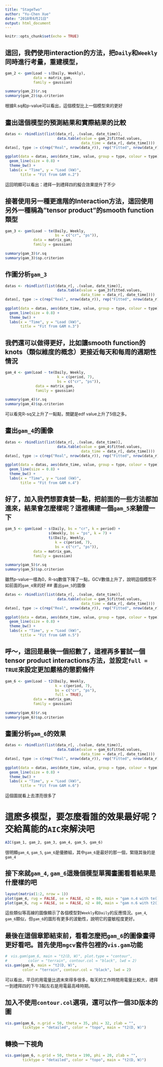 ```yaml
---
title: "StageTwo"
author: "Yu-Chen Xue"
date: "2018年6月21日"
output: html_document
---
```


```r
knitr::opts_chunk$set(echo = TRUE)
```

## 這回，我們使用interaction的方法，把`Daily`和`Weekly`同時進行考量，重建模型，
```r
gam_2 <- gam(Load ~ s(Daily, Weekly),
             data = matrix_gam,
             family = gaussian)
 
summary(gam_2)$r.sq
summary(gam_2)$sp.criterion
```
根據R.sq和p-value可以看出，這個模型比上一個模型來的更好

## 畫出這個模型的預測結果和實際結果的比較
```r
datas <- rbindlist(list(data_r[, .(value, date_time)],
                        data.table(value = gam_2$fitted.values,
                                   data_time = data_r[, date_time])))
datas[, type := c(rep("Real", nrow(data_r)), rep("Fitted", nrow(data_r)))]
 
ggplot(data = datas, aes(date_time, value, group = type, colour = type)) +
  geom_line(size = 0.8) +
  theme_bw() +
  labs(x = "Time", y = "Load (kW)",
       title = "Fit from GAM n.2")
```
這回明顯可以看出：禮拜一到禮拜四的擬合效果提升了不少

## 接著使用另一種更進階的Interaction方法，這回使用另外一種稱為"tensor product"的smooth function類型
```r
gam_3 <- gam(Load ~ te(Daily, Weekly,
                       bs = c("cr", "ps")),
             data = matrix_gam,
             family = gaussian)
 
summary(gam_3)$r.sq
summary(gam_3)$sp.criterion
```

## 作圖分析`gam_3`
```r
datas <- rbindlist(list(data_r[, .(value, date_time)],
                        data.table(value = gam_3$fitted.values,
                                   data_time = data_r[, date_time])))
datas[, type := c(rep("Real", nrow(data_r)), rep("Fitted", nrow(data_r)))]
 
ggplot(data = datas, aes(date_time, value, group = type, colour = type)) +
  geom_line(size = 0.8) +
  theme_bw() +
  labs(x = "Time", y = "Load (kW)",
       title = "Fit from GAM n.3")
```

## 我們還可以做得更好，比如讓smooth function的knots（類似維度的概念）更接近每天和每周的週期性情況
```r
gam_4 <- gam(Load ~ te(Daily, Weekly,
                        k = c(period, 7),
                        bs = c("cr", "ps")),
              data = matrix_gam,
              family = gaussian)
 
summary(gam_4)$r.sq
summary(gam_4)$sp.criterion
```
可以看見R-sq又上升了一點點，關鍵是edf value上升了5倍之多。

## 畫出`gam_4`的圖像
```r
datas <- rbindlist(list(data_r[, .(value, date_time)],
                        data.table(value = gam_4$fitted.values,
                                   data_time = data_r[, date_time])))
datas[, type := c(rep("Real", nrow(data_r)), rep("Fitted", nrow(data_r)))]
 
ggplot(data = datas, aes(date_time, value, group = type, colour = type)) +
  geom_line(size = 0.8) +
  theme_bw() +
  labs(x = "Time", y = "Load (kW)",
       title = "Fit from GAM n.4")
```

## 好了，加入我們想要貪婪一點，把前面的一些方法都加進來，結果會怎麼樣呢？這裡構建一個`gam_5`來驗證一下

```r
gam_5 <- gam(Load ~ s(Daily, bs = "cr", k = period) +
                    s(Weekly, bs = "ps", k = 7) +
                    ti(Daily, Weekly,
                       k = c(period, 7),
                       bs = c("cr", "ps")),
             data = matrix_gam,
             family = gaussian)
 
summary(gam_5)$r.sq
summary(gam_5)$sp.criterion
```
雖然p-value一樣為0，R-sq數值下降了一點，GCV數值上升了，說明這個模型不如前面的`gam_4`來的好
## 畫出`gam_5`的圖像
```r
datas <- rbindlist(list(data_r[, .(value, date_time)],
                        data.table(value = gam_5$fitted.values,
                                   data_time = data_r[, date_time])))
datas[, type := c(rep("Real", nrow(data_r)), rep("Fitted", nrow(data_r)))]
 
ggplot(data = datas, aes(date_time, value, group = type, colour = type)) +
  geom_line(size = 0.8) +
  theme_bw() +
  labs(x = "Time", y = "Load (kW)",
       title = "Fit from GAM n.5")
```
## 呼～，這回是最後一個招數了，這裡再多嘗試一個tensor product interactions方法，並設定`full = TRUE`來設定更加嚴格的懲罰條件

```r
gam_6 <- gam(Load ~ t2(Daily, Weekly,
                       k = c(period, 7),
                       bs = c("cr", "ps"),
                       full = TRUE),
             data = matrix_gam,
             family = gaussian)
 
summary(gam_6)$r.sq
summary(gam_6)$sp.criterion
```



## 畫圖分析`gam_6`的效果
```r
datas <- rbindlist(list(data_r[, .(value, date_time)],
                        data.table(value = gam_6$fitted.values,
                                   data_time = data_r[, date_time])))
datas[, type := c(rep("Real", nrow(data_r)), rep("Fitted", nrow(data_r)))]
 
ggplot(data = datas, aes(date_time, value, group = type, colour = type)) +
  geom_line(size = 0.8) +
  theme_bw() +
  labs(x = "Time", y = "Load (kW)",
       title = "Fit from GAM n.6")
```
這個圖就看上去漂亮很多了


# 這麽多模型，要怎麼看誰的效果最好呢？交給萬能的`AIC`來解決吧
```r
AIC(gam_1, gam_2, gam_3, gam_4, gam_5, gam_6)
```
很明顯`gam_4`, `gam_5`, `gam_6`是優勝組，其中`gam_6`是最好的那一個，緊隨其後的是`gam_4`

## 接下來就`gam_4`, `gam_6`這幾個模型單獨畫圖看看結果是什麼樣的吧
```r
layout(matrix(1:2, nrow = 1))
plot(gam_4, rug = FALSE, se = FALSE, n2 = 80, main = "gam n.4 with te()")
plot(gam_6, rug = FALSE, se = FALSE, n2 = 80, main = "gam n.6 with t2()")
```
這些類似等高線的圖像顯示了各個模型對`Weekly`和`Daily`的反應情況。`gam_4`, `gam_6`類似，但`gam_6`的圖形有更多的波動性，說明它的靈敏程度更好。

## 最後在這個章節結束前，看看怎麼把`gam_6`的圖像畫得更好看吧。首先使用`mgcv`套件包裡的`vis.gam`功能
```r
#　vis.gam(gam_6, main = "t2(D, W)", plot.type = "contour",
#　        color = "terrain", contour.col = "black", lwd = 2)
vis.gam(gam_6, main = "t2(D, W)", 
        color = "terrain", contour.col = "black", lwd = 2)
```
可以看出，平日的用電量比週末來得多很多，每天的工作時間用電量比較大，禮拜一到禮拜四的下午3點左右是用電最高峰時期。

## 加入不使用`contour.col`選項，還可以作一個3D版本的圖
```r
vis.gam(gam_6, n.grid = 50, theta = 35, phi = 32, zlab = "",
        ticktype = "detailed", color = "topo", main = "t2(D, W)")
```

## 轉換一下視角
```r
vis.gam(gam_6, n.grid = 50, theta = 190, phi = 20, zlab = "",
        ticktype = "detailed", color = "topo", main = "t2(D, W)")
```

